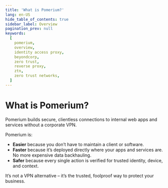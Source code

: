 ```yaml
---
title: 'What is Pomerium?'
lang: en-US
hide_table_of_contents: true
sidebar_label: Overview
pagination_prev: null
keywords:
  [
    pomerium,
    overview,
    identity access proxy,
    beyondcorp,
    zero trust,
    reverse proxy,
    ztn,
    zero trust networks,
  ]
---
```


# What is Pomerium?

Pomerium builds secure, clientless connections to internal web apps and services without a corporate VPN.

Pomerium is:

- **Easier** because you don’t have to maintain a client or software.
- **Faster** because it’s deployed directly where your apps and services are. No more expensive data backhauling.
- **Safer** because every single action is verified for trusted identity, device, and context.

It’s not a VPN alternative – it’s the trusted, foolproof way to protect your business.
